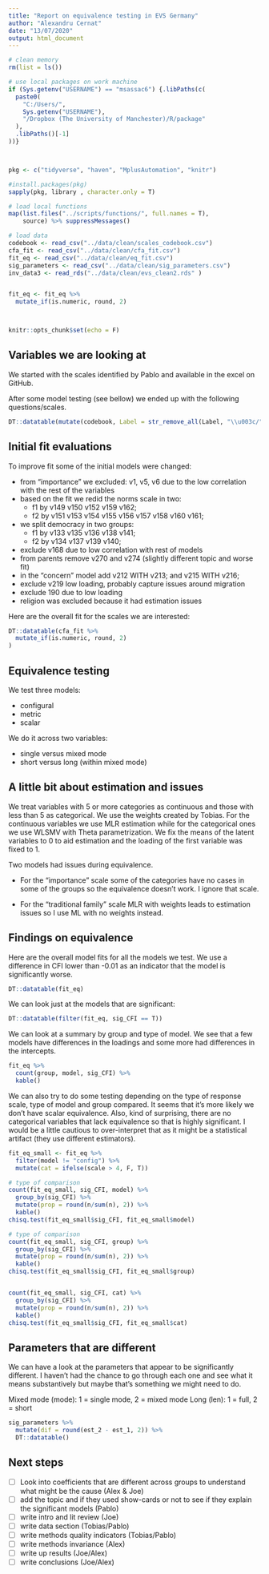 ```yaml
---
title: "Report on equivalence testing in EVS Germany"
author: "Alexandru Cernat"
date: "13/07/2020"
output: html_document
---
```


```r

# clean memory
rm(list = ls())

# use local packages on work machine
if (Sys.getenv("USERNAME") == "msassac6") {.libPaths(c(
  paste0(
    "C:/Users/",
    Sys.getenv("USERNAME"),
    "/Dropbox (The University of Manchester)/R/package"
  ),
  .libPaths()[-1]
))}



pkg <- c("tidyverse", "haven", "MplusAutomation", "knitr")

#install.packages(pkg)
sapply(pkg, library , character.only = T)

# load local functions
map(list.files("../scripts/functions/", full.names = T),
    source) %>% suppressMessages()

# load data
codebook <- read_csv("../data/clean/scales_codebook.csv")
cfa_fit <- read_csv("../data/clean/cfa_fit.csv")
fit_eq <- read_csv("../data/clean/eq_fit.csv")
sig_parameters <- read_csv("../data/clean/sig_parameters.csv")
inv_data3 <- read_rds("../data/clean/evs_clean2.rds" )


fit_eq <- fit_eq %>% 
  mutate_if(is.numeric, round, 2)



knitr::opts_chunk$set(echo = F)
```

## Variables we are looking at

We started with the scales identified by Pablo and available in the excel on GitHub.

After some model testing (see bellow) we ended up with the following questions/scales.

```r
DT::datatable(mutate(codebook, Label = str_remove_all(Label, "\\u003c/"))) 

```


## Initial fit evaluations

To improve fit some of the initial models were changed:

- from "importance" we excluded: v1, v5, v6 due to the low correlation with the rest of the variables
- based on the fit we redid the norms scale in two:
   - f1 by v149 v150 v152 v159 v162;
   - f2 by v151 v153 v154 v155 v156 v157 v158 v160 v161;
- we split democracy in two groups:
   - f1 by v133 v135 v136 v138 v141;
   - f2 by v134 v137 v139 v140;
- exclude v168 due to low correlation with rest of models
- from parents remove v270 and v274 (slightly different topic and worse fit)
- in the "concern" model add v212 WITH v213; and v215 WITH v216;
- exclude v219 low loading, probably capture issues around migration
- exclude 190 due to low loading
- religion was excluded because it had estimation issues

Here are the overall fit for the scales we are interested:

```r
DT::datatable(cfa_fit %>% 
  mutate_if(is.numeric, round, 2)
) 

```

## Equivalence testing

We test three models:

- configural
- metric
- scalar

We do it across two variables:

- single versus mixed mode
- short versus long (within mixed mode)


## A little bit about estimation and issues

We treat variables with 5 or more categories as continuous and those with less than 5 as categorical. We use the weights created by Tobias. For the continuous variables we use MLR estimation while for the categorical ones we use WLSMV with Theta parametrization. We fix the means of the latent variables to 0 to aid estimation and the loading of the first variable was fixed to 1.

Two models had issues during equivalence. 

- For the "importance" scale some of the categories have no cases in some of the groups so the equivalence doesn't work. I ignore that scale. 

- For the "traditional family" scale MLR with weights leads to estimation issues so I use ML with no weights instead.


## Findings on equivalence

Here are the overall model fits for all the models we test. We use a difference in CFI lower than -0.01 as an indicator that the model is significantly worse.

```r
DT::datatable(fit_eq) 
```

We can look just at the models that are significant:

```r
DT::datatable(filter(fit_eq, sig_CFI == T))
```

We can look at a summary by group and type of model. We see that a few models have differences in the loadings and some more had differences in the intercepts.

```r

fit_eq %>%
  count(group, model, sig_CFI) %>% 
  kable()

```


We can also try to do some testing depending on the type of response scale, type of model and group compared. It seems that it's more likely we don't have scalar equivalence. Also, kind of surprising, there are no categorical variables that lack equivalence so that is highly significant. I would be a little cautious to over-interpret that as it might be a statistical artifact (they use different estimators). 


```r

fit_eq_small <- fit_eq %>%
  filter(model != "config") %>%
  mutate(cat = ifelse(scale > 4, F, T))

# type of comparison
count(fit_eq_small, sig_CFI, model) %>%
  group_by(sig_CFI) %>% 
  mutate(prop = round(n/sum(n), 2)) %>% 
  kable()
chisq.test(fit_eq_small$sig_CFI, fit_eq_small$model)

# type of comparison
count(fit_eq_small, sig_CFI, group) %>%
  group_by(sig_CFI) %>% 
  mutate(prop = round(n/sum(n), 2)) %>% 
  kable()
chisq.test(fit_eq_small$sig_CFI, fit_eq_small$group)


count(fit_eq_small, sig_CFI, cat) %>%
  group_by(sig_CFI) %>% 
  mutate(prop = round(n/sum(n), 2)) %>% 
  kable()
chisq.test(fit_eq_small$sig_CFI, fit_eq_small$cat)


```


## Parameters that are different

We can have a look at the parameters that appear to be significantly different. I haven't had the chance to go through each one and see what it means substantively but maybe that's something we might need to do.


Mixed mode (mode): 1 = single mode, 2 = mixed mode
Long (len): 1 = full, 2 = short

```r
sig_parameters %>% 
  mutate(dif = round(est_2 - est_1, 2)) %>% 
  DT::datatable() 
```


## Next steps

- [ ] Look into coefficients that are different across groups to understand what might be the cause (Alex & Joe)
- [ ] add the topic and if they used show-cards or not to see if they explain the significant models (Pablo)
- [ ] write intro and lit review (Joe)
- [ ] write data section (Tobias/Pablo)
- [ ] write methods quality indicators (Tobias/Pablo)
- [ ] write methods invariance (Alex)
- [ ] write up results (Joe/Alex)
- [ ] write conclusions (Joe/Alex)
